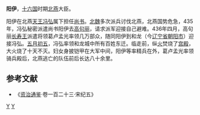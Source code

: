 '''阳伊'''，[[十六国|十六国]]时期[[北燕|北燕]]大臣。

阳伊在北燕[[天王_(君主)|天王]][[冯弘|冯弘]]属下担任[[尚书_(官职)|尚书]]。[[北魏|北魏]]多次派兵讨伐北燕，北燕国势危急，435年，冯弘秘密派遣尚书阳伊去[[高句丽|高句丽]]，请求派军迎接自己避难。436年四月，高句丽[[长寿王|长寿王]]派遣将领葛卢孟光率领几万部众，随同阳伊到和龙（今[[辽宁省|辽宁省]][[朝阳市|朝阳市]]）迎接冯弘。[[五月初五|五月初五]]，冯弘率领和龙城中所有百姓东迁。临走前，纵[[火|火]]焚烧了[[宫殿|宫殿]]，大火烧了十天不灭。妇女身披铠甲在大军中间，阳伊等率精兵在外，葛卢孟光率领骑兵殿后，北燕逃亡的队伍前后长达八十余里。
==参考文献==
*《[[资治通鉴|资治通鉴]]·卷一百二十三·宋纪五》
[[分类:北燕官员|Y]]
[[分类:阳姓|Y]]